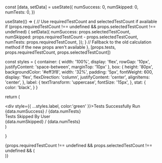 
  const [data, setData] = useState({
    numSuccess: 0,
    numSkipped: 0,
    numTests: 0,
  })

  useState(() => {
    // Use requiredTestCount and selectedTestCount if available
    if (props.requiredTestCount !== undefined && props.selectedTestCount !== undefined) {
      setData({
        numSuccess: props.selectedTestCount,
        numSkipped: props.requiredTestCount - props.selectedTestCount,
        numTests: props.requiredTestCount,
      });
    } 
    // Fallback to the old calculation method if the new props aren't available
  }, [props.tests, props.requiredTestCount, props.selectedTestCount])

  const styles = {
    container: {
      width: '100%',
      display: 'flex',
      rowGap: '10px',
      justifyContent: 'space-between',
      marginTop: '10px'
    },
    box: {
      height: '80px',
      backgroundColor: '#eff3f8',
      width: '32%',
      padding: '5px',
      fontWeight: 600,
      display: 'flex',
      flexDirection: 'column',
      justifyContent: 'center',
      alignItems: 'center',
    },
    label: {
      textTransform: 'uppercase',
      fontSize: '15px',
    },
    stat: {
      color: 'black',
    }
  }

  return (
    <div style={styles.container}>
      <div style={styles.box}>
        <div style={{ ...styles.label, color:'green' }}>Tests Successfully Run</div>
        <div style={styles.stat}>{data.numSuccess} / {data.numTests}</div>
      </div>
      <div style={styles.box}>
        <div style={styles.label}>Tests Skipped By User</div>
        <div style={styles.stat}>{data.numSkipped} / {data.numTests}</div>
      </div>
    </div>
  )

}

<MyPageTitle3 title="Technical Tests" />
{props.requiredTestCount !== undefined && props.selectedTestCount !== undefined && (
  <div>
    <TechnicalSummary props={props} />
  </div>
)}
